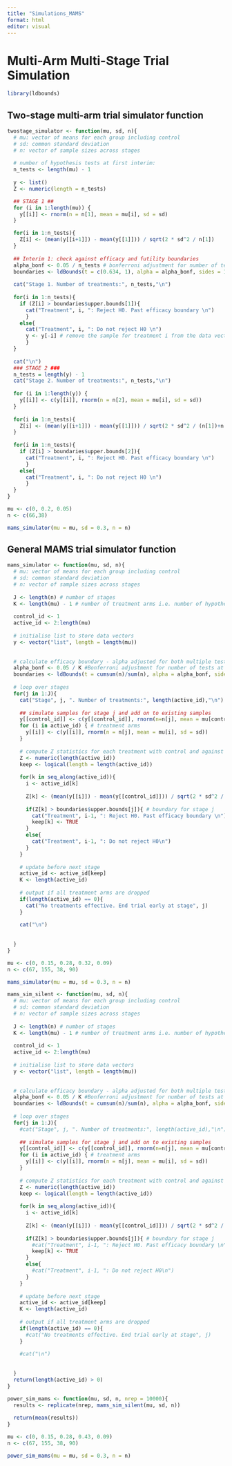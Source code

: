 ```yaml
---
title: "Simulations_MAMS"
format: html
editor: visual
---
```


# Multi-Arm Multi-Stage Trial Simulation

```r
library(ldbounds)
```

## Two-stage multi-arm trial simulator function

```r
twostage_simulator <- function(mu, sd, n){
  # mu: vector of means for each group including control
  # sd: common standard deviation
  # n: vector of sample sizes across stages 
  
  # number of hypothesis tests at first interim:
  n_tests <- length(mu) - 1
  
  y <- list()
  Z <- numeric(length = n_tests)

  ## STAGE 1 ##
  for (i in 1:length(mu)) {
    y[[i]] <- rnorm(n = n[1], mean = mu[i], sd = sd)
  }

  for(i in 1:n_tests){ 
    Z[i] <- (mean(y[[i+1]]) - mean(y[[1]])) / sqrt(2 * sd^2 / n[1])
  }
  
  ## Interim 1: check against efficacy and futility boundaries
  alpha_bonf <- 0.05 / n_tests # bonferroni adjustment for number of tests at each analysis
  boundaries <- ldBounds(t = c(0.634, 1), alpha = alpha_bonf, sides = 1, iuse = 1)
  
  cat("Stage 1. Number of treatments:", n_tests,"\n")
  
  for(i in 1:n_tests){
    if (Z[i] > boundaries$upper.bounds[1]){
      cat("Treatment", i, ": Reject H0. Past efficacy boundary \n")
      }
    else{
      cat("Treatment", i, ": Do not reject H0 \n")
      y <- y[-i] # remove the sample for treatment i from the data vector
      }
  }
  
  cat("\n")
  ### STAGE 2 ###
  n_tests = length(y) - 1
  cat("Stage 2. Number of treatments:", n_tests,"\n")
  
  for (i in 1:length(y)) {
    y[[i]] <- c(y[[i]], rnorm(n = n[2], mean = mu[i], sd = sd))
  }
  
  for(i in 1:n_tests){ 
    Z[i] <- (mean(y[[i+1]]) - mean(y[[1]])) / sqrt(2 * sd^2 / (n[1])+n[2])
  }
  
  for(i in 1:n_tests){
    if (Z[i] > boundaries$upper.bounds[2]){
      cat("Treatment", i, ": Reject H0. Past efficacy boundary \n")
      }
    else{
      cat("Treatment", i, ": Do not reject H0 \n")
      }
  }  
}
```

```r
mu <- c(0, 0.2, 0.05)
n <- c(66,38)

mams_simulator(mu = mu, sd = 0.3, n = n)
```

## General MAMS trial simulator function

```r
mams_simulator <- function(mu, sd, n){
  # mu: vector of means for each group including control
  # sd: common standard deviation
  # n: vector of sample sizes across stages 
  
  J <- length(n) # number of stages
  K <- length(mu) - 1 # number of treatment arms i.e. number of hypothesis tests
  
  control_id <- 1
  active_id <- 2:length(mu)
  
  # initialise list to store data vectors
  y <- vector("list", length = length(mu))  
  
  
  # calculate efficacy boundary - alpha adjusted for both multiple testing and multiple interims
  alpha_bonf <- 0.05 / K #Bonferroni adjustment for number of tests at each analysis
  boundaries <- ldBounds(t = cumsum(n)/sum(n), alpha = alpha_bonf, sides = 1, iuse = 1)
  
  # loop over stages 
  for(j in 1:J){
    cat("Stage", j, ". Number of treatments:", length(active_id),"\n")
    
    ## simulate samples for stage j and add on to existing samples
    y[[control_id]] <- c(y[[control_id]], rnorm(n=n[j], mean = mu[control_id], sd = sd)) # control arm
    for (i in active_id) { # treatment arms 
      y[[i]] <- c(y[[i]], rnorm(n = n[j], mean = mu[i], sd = sd)) 
    }
    
    # compute Z statistics for each treatment with control and against efficacy boundary
    Z <- numeric(length(active_id))
    keep <- logical(length = length(active_id)) 
    
    for(k in seq_along(active_id)){ 
      i <- active_id[k]
      
      Z[k] <- (mean(y[[i]]) - mean(y[[control_id]])) / sqrt(2 * sd^2 / sum(n[1:j]))
      
      if(Z[k] > boundaries$upper.bounds[j]){ # boundary for stage j
        cat("Treatment", i-1, ": Reject H0. Past efficacy boundary \n")
        keep[k] <- TRUE
      }
      else{
        cat("Treatment", i-1, ": Do not reject H0\n")
      }
    }
    
    # update before next stage
    active_id <- active_id[keep]
    K <- length(active_id)
    
    # output if all treatment arms are dropped
    if(length(active_id) == 0){
      cat("No treatments effective. End trial early at stage", j)
    }
  
    cat("\n")
    
    
  }
}
```

```r
mu <- c(0, 0.15, 0.28, 0.32, 0.09)
n <- c(67, 155, 38, 90)

mams_simulator(mu = mu, sd = 0.3, n = n)
```

```r
mams_sim_silent <- function(mu, sd, n){
  # mu: vector of means for each group including control
  # sd: common standard deviation
  # n: vector of sample sizes across stages 
  
  J <- length(n) # number of stages
  K <- length(mu) - 1 # number of treatment arms i.e. number of hypothesis tests
  
  control_id <- 1
  active_id <- 2:length(mu)
  
  # initialise list to store data vectors
  y <- vector("list", length = length(mu))  
  
  
  # calculate efficacy boundary - alpha adjusted for both multiple testing and multiple interims
  alpha_bonf <- 0.05 / K #Bonferroni adjustment for number of tests at each analysis
  boundaries <- ldBounds(t = cumsum(n)/sum(n), alpha = alpha_bonf, sides = 1, iuse = 1)
  
  # loop over stages 
  for(j in 1:J){
    #cat("Stage", j, ". Number of treatments:", length(active_id),"\n")
    
    ## simulate samples for stage j and add on to existing samples
    y[[control_id]] <- c(y[[control_id]], rnorm(n=n[j], mean = mu[control_id], sd = sd)) # control arm
    for (i in active_id) { # treatment arms 
      y[[i]] <- c(y[[i]], rnorm(n = n[j], mean = mu[i], sd = sd)) 
    }
    
    # compute Z statistics for each treatment with control and against efficacy boundary
    Z <- numeric(length(active_id))
    keep <- logical(length = length(active_id)) 
    
    for(k in seq_along(active_id)){ 
      i <- active_id[k]
      
      Z[k] <- (mean(y[[i]]) - mean(y[[control_id]])) / sqrt(2 * sd^2 / sum(n[1:j]))
      
      if(Z[k] > boundaries$upper.bounds[j]){ # boundary for stage j
        #cat("Treatment", i-1, ": Reject H0. Past efficacy boundary \n")
        keep[k] <- TRUE
      }
      else{
        #cat("Treatment", i-1, ": Do not reject H0\n")
      }
    }
    
    # update before next stage
    active_id <- active_id[keep]
    K <- length(active_id)
    
    # output if all treatment arms are dropped
    if(length(active_id) == 0){
      #cat("No treatments effective. End trial early at stage", j)
    }
  
    #cat("\n")
    
    
  }
  return(length(active_id) > 0)
}
```

```r
power_sim_mams <- function(mu, sd, n, nrep = 10000){
  results <- replicate(nrep, mams_sim_silent(mu, sd, n))
  
  return(mean(results))
}
```

```r
mu <- c(0, 0.15, 0.28, 0.43, 0.09)
n <- c(67, 155, 38, 90)

power_sim_mams(mu = mu, sd = 0.3, n = n)
```
